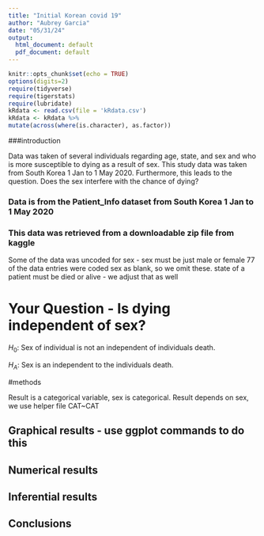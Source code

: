 ```yaml
---
title: "Initial Korean covid 19"
author: "Aubrey Garcia"
date: "05/31/24"
output:
  html_document: default
  pdf_document: default
---
```


```r
knitr::opts_chunk$set(echo = TRUE)
options(digits=2)
require(tidyverse)
require(tigerstats)
require(lubridate)
kRdata <- read.csv(file = 'kRdata.csv')
kRdata <- kRdata %>%
mutate(across(where(is.character), as.factor))

```

###introduction 


Data was taken of several individuals regarding age, state, and sex and  who is more susceptible to dying as a result of sex. This study data was taken from  South Korea 1 Jan to 1 May 2020. Furthermore, this leads to the question. Does the sex interfere with the chance of dying?


### Data is from the Patient_Info dataset from South Korea 1 Jan to 1 May 2020
### This data was retrieved from a downloadable zip file from kaggle

Some of the data was uncoded for sex - sex must be just male or female
77 of the data entries were coded sex  as blank, so we omit these.
state of a patient must be died or alive - we adjust that as well   
  
# Your Question - Is dying independent of sex?

$H_0$: Sex of individual is not an independent  of individuals death.

$H_A$: Sex is an independent to the individuals death.


#methods

Result is a categorical variable, sex is categorical. 
Result depends on sex, we use helper file
CAT~CAT





## Graphical results - use ggplot commands to do this  



  





  
## Numerical results


## Inferential results 




## Conclusions

